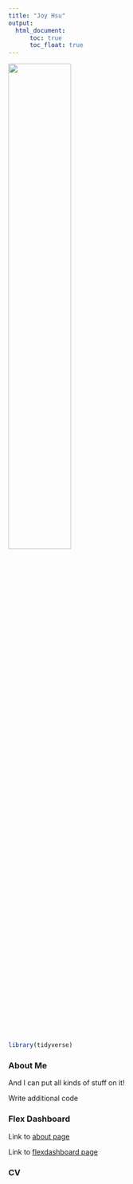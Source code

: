 ```yaml
---
title: "Joy Hsu"
output: 
  html_document:
      toc: true
      toc_float: true
---
```


<img src="images/me.jpg" style="width:50%">

```r
library(tidyverse)
```

### About Me

And I can put all kinds of stuff on it!

Write additional code

### Flex Dashboard

Link to [about page](pg_about.html)

Link to [flexdashboard page](pg_flexdashboard.html)

### CV
